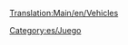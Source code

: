 [[Translation:Main/en/Vehicles]]
{{en/Bilingual box| es
| Artículos relativos a vehículos en general.

Esto es una lista de vehículos. Lea el [[Main/es/Vehículos|artículo principal]] para una explicación del concepto Vehículos.
| ''Articles relating to vehicles in general are here.''

''This is a list of Vehicles. Read the main article for an explanation of the concept of Vehicles.''}}

[[Category:es/Juego]]